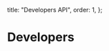  title: "Developers API",
  order: 1,
};

# Developers

<Cards>
  <Card
    file="./api-reference/developers/create-developer.mdx"
    root="reference"
  />
  <Card
    file="./api-reference/developers/login-developer.mdx"
    root="reference"
  />
  <Card file="./api-reference/developers/me.mdx" root="reference" />
</Cards>

